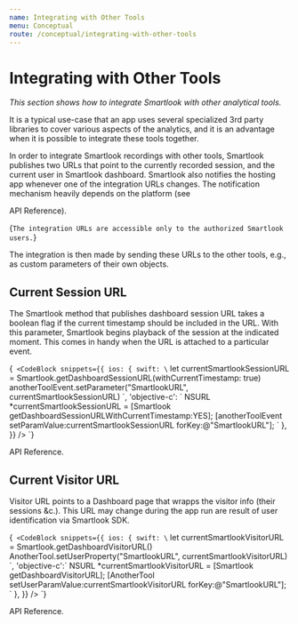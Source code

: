 ```yaml
---
name: Integrating with Other Tools
menu: Conceptual
route: /conceptual/integrating-with-other-tools
---
```




# Integrating with Other Tools

*This section shows how to integrate Smartlook with other analytical tools.*

It is a typical use-case that an app uses several specialized 3rd party libraries to cover various aspects of the analytics, and it is an advantage when it is possible to integrate these tools together.

In order to integrate Smartlook recordings with other tools, Smartlook publishes two URLs that point to the currently recorded session, and the current user in Smartlook dashboard. Smartlook also notifies the hosting app whenever one of the integration URLs changes. The notification mechanism heavily depends on the platform (see 
 
<Link to="/api_reference#integrations">API Reference</Link>).

<TextBlock kind="important">{`
The integration URLs are accessible only to the authorized Smartlook users.
`}</TextBlock>

The integration is then made by sending these URLs to the other tools, e.g., as custom parameters of their own objects.

## Current Session URL

The Smartlook method that publishes dashboard session URL takes a boolean flag if the current timestamp should be included in the URL. With this parameter, Smartlook begins playback of the session at the indicated moment. This comes in handy when the URL is attached to a particular event.

<TextBlock kind="example">{`
  <CodeBlock
    snippets={{
      ios: {
      swift: \`
let currentSmartlookSessionURL = Smartlook.getDashboardSessionURL(withCurrentTimestamp: true)
anotherToolEvent.setParameter("SmartlookURL", currentSmartlookSessionURL)
\`,
      'objective-c': \`
NSURL *currentSmartlookSessionURL = [Smartlook getDashboardSessionURLWithCurrentTimestamp:YES];
[anotherToolEvent setParamValue:currentSmartlookSessionURL forKey:@"SmartlookURL"];
\`
    },
  }}
/>
`}</TextBlock>

<Link to="/api_reference#dashboard-session-url">API Reference</Link>.

## Current Visitor URL

Visitor URL points to a Dashboard page that wrapps the visitor info (their sessions &c.). This URL may change during the app run are result of user identification via Smartlook SDK.

<TextBlock kind="example">{`
  <CodeBlock
    snippets={{
      ios: {
      swift: \`
let currentSmartlookVisitorURL = Smartlook.getDashboardVisitorURL()
AnotherTool.setUserProperty("SmartlookURL", currentSmartlookVisitorURL)
\`,
      'objective-c':\`
NSURL *currentSmartlookVisitorURL = [Smartlook getDashboardVisitorURL];
[AnotherTool setUserParamValue:currentSmartlookVisitorURL forKey:@"SmartlookURL"];
\`
    },
  }}
/>
`}</TextBlock>

<Link to="/api_reference#dashboard-visitor-url">API Reference</Link>.

